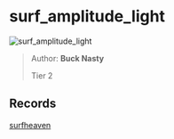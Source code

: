 
# surf_amplitude_light

![surf_amplitude_light](https://raw.githubusercontent.com/Sayt123/SurfMapPics/Maps-and-bonuses/csgo/surf_amplitude_light.jpg)

> Author: **Buck Nasty**
>
> Tier 2

## Records

[surfheaven](https://surfheaven.eu/map/surf_amplitude_light)
